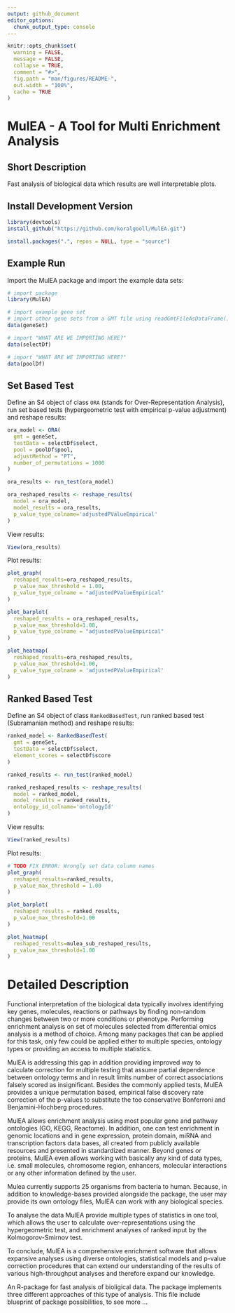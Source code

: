 ```yaml
---
output: github_document
editor_options: 
  chunk_output_type: console
---
```

<!-- README.md is generated from README.Rmd. Please edit that file -->

```r
knitr::opts_chunk$set(
  warning = FALSE, 
  message = FALSE,
  collapse = TRUE,
  comment = "#>",
  fig.path = "man/figures/README-",
  out.width = "100%",
  cache = TRUE
)
```

# MulEA - A Tool for Multi Enrichment Analysis

## Short Description
Fast analysis of biological data which results are well interpretable plots. 

## Install Development Version

```r
library(devtools)
install_github("https://github.com/koralgooll/MulEA.git")
```

```r
install.packages(".", repos = NULL, type = "source")
```

## Example Run

Import the MulEA package and import the example data sets:

```r
# import package
library(MulEA)

# import example gene set
# import other gene sets from a GMT file using readGmtFileAsDataFrame()
data(geneSet) 

# import "WHAT ARE WE IMPORTING HERE?"
data(selectDf)

# import "WHAT ARE WE IMPORTING HERE?"
data(poolDf)
```

## Set Based Test

Define an S4 object of class `ORA` (stands for Over-Representation Analysis), run set based tests (hypergeometric test with empirical p-value adjustment) and reshape results:

```r
ora_model <- ORA(
  gmt = geneSet,
  testData = selectDf$select, 
  pool = poolDf$pool,
  adjustMethod = "PT",
  number_of_permutations = 1000
)

ora_results <- run_test(ora_model)

ora_reshaped_results <- reshape_results(
  model = ora_model, 
  model_results = ora_results, 
  p_value_type_colname='adjustedPValueEmpirical'
)
```

View results:

```r
View(ora_results)
```

Plot results:

```r
plot_graph(
  reshaped_results=ora_reshaped_results,
  p_value_max_threshold = 1.00,
  p_value_type_colname = "adjustedPValueEmpirical"
)
```
   
```r
plot_barplot(
  reshaped_results = ora_reshaped_results,
  p_value_max_threshold=1.00,
  p_value_type_colname = "adjustedPValueEmpirical"
)
```

```r
plot_heatmap(
  reshaped_results=ora_reshaped_results,
  p_value_max_threshold=1.00,
  p_value_type_colname = 'adjustedPValueEmpirical'
)
```

## Ranked Based Test

Define an S4 object of class `RankedBasedTest`, run ranked based test (Subramanian method) and reshape results:

```r
ranked_model <- RankedBasedTest(
  gmt = geneSet,
  testData = selectDf$select,
  element_scores = selectDf$score
)

ranked_results <- run_test(ranked_model)

ranked_reshaped_results <- reshape_results(
  model = ranked_model, 
  model_results = ranked_results, 
  ontology_id_colname='ontologyId'
)
```

View results:

```r
View(ranked_results)
```

Plot results:

```r
# TODO FIX ERROR: Wrongly set data column names
plot_graph(
  reshaped_results=ranked_results,
  p_value_max_threshold = 1.00
)

plot_barplot(
  reshaped_results = ranked_results,
  p_value_max_threshold=1.00
)

plot_heatmap(
  reshaped_results=mulea_sub_reshaped_results,
  p_value_max_threshold=1.00
)
```

# Detailed Description

Functional interpretation of the biological data typically involves identifying key genes, molecules, reactions or pathways by finding non-random changes between two or more conditions or phenotype. Performing enrichment analysis on set of molecules selected from  differential omics analysis is a method of choice. Among many packages that can be applied for this task, only few could be applied either to multiple species, ontology types or providing an access to multiple statistics.

MulEA is addressing this gap in addition providing improved way to calculate correction for multiple testing that assume partial dependence between ontology terms and in result limits number of correct associations falsely scored as insignificant. Besides the commonly applied tests, MulEA provides a unique permutation based, empirical false discovery rate correction of the p-values to substitute the too conservative Bonferroni and Benjamini-Hochberg procedures.

MulEA allows enrichment analysis using most popular gene and pathway ontologies (GO, KEGG, Reactome). In addition, one can test enrichment in genomic locations and in gene expression, protein domain, miRNA and transcription factors data bases, all created from publicly available resources and presented in standardized manner. Beyond genes or proteins, MulEA even allows working with basically any kind of data types, i.e. small molecules, chromosome region, enhancers, molecular interactions or any other information defined by the user.

Mulea currently supports 25 organisms from bacteria to human. Because, in addition to knowledge-bases provided alongside the package, the user may provide its own ontology files, MulEA can work with any biological species.

To analyse the data MulEA provide multiple types of statistics in one tool, which allows the user to calculate over-representations using the hypergeometric test, and enrichment analyses of ranked input by the Kolmogorov-Smirnov test.
                   
To conclude, MulEA is a comprehensive enrichment software that allows expansive analyses using diverse ontologies, statistical models and p-value correction procedures that can extend our understanding of the results of various high-throughput analyses and therefore expand our knowledge.

An R-package for fast analysis of bioligical data. The package implements three different approaches of this type of analysis. This file include blueprint of package possibilities, to see more ... 
